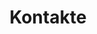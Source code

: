---
individual-type: "menu-page"
position: 4
id: 4
title: "Kontakte"
slug: "/contact"
image: "img/contact_hero_img.jpg"
status: ""
content: {"contacts" : [
    {"role" : "Hochzeitspaar", "name" : "Eike Wolf", "mail": "abcd@abcd.de", "tel" : "000/000 000", "pic" : "img/faq_hero_img.jpg"},
    {"role" : "Hochzeitspaar", "name" : "Eike Wolf", "mail": "abcd@abcd.de", "tel" : "000/000 000", "pic" : "img/faq_hero_img.jpg"},
    {"role" : "Trauzeugen Braut", "name" : "Eike Wolf", "mail": "abcd@abcd.de", "tel" : "000/000 000", "pic" : "img/faq_hero_img.jpg"},
    {"role" : "Trauzeugen Braut", "name" : "Eike Wolf", "mail": "abcd@abcd.de", "tel" : "000/000 000", "pic" : "img/faq_hero_img.jpg"},
    {"role" : "Trauzeugen Bräutigam", "name" : "Eike Wolf", "mail": "abcd@abcd.de", "tel" : "000/000 000", "pic" : "img/faq_hero_img.jpg"},
    {"role" : "Trauzeugen Bräutigam", "name" : "Eike Wolf", "mail": "abcd@abcd.de", "tel" : "000/000 000", "pic" : "img/faq_hero_img.jpg"},
]}
---